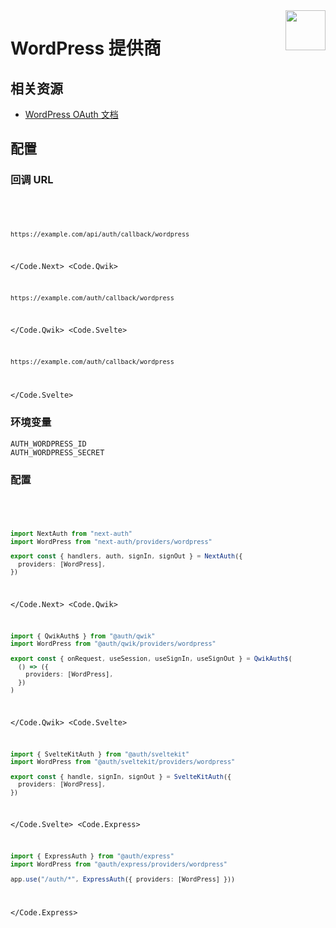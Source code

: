 
<img align="right" src="/img/providers/wordpress.svg" height="64" width="64" />

# WordPress 提供商

## 相关资源

- [WordPress OAuth 文档](https://developer.wordpress.com/docs/oauth2/)

## 配置

### 回调 URL

<Code>
  <Code.Next>

```bash
https://example.com/api/auth/callback/wordpress
```

  </Code.Next>
  <Code.Qwik>

```bash
https://example.com/auth/callback/wordpress
```

  </Code.Qwik>
  <Code.Svelte>

```bash
https://example.com/auth/callback/wordpress
```

  </Code.Svelte>
</Code>

### 环境变量

```
AUTH_WORDPRESS_ID
AUTH_WORDPRESS_SECRET
```

### 配置

<Code>
  <Code.Next>

```ts filename="/auth.ts"
import NextAuth from "next-auth"
import WordPress from "next-auth/providers/wordpress"

export const { handlers, auth, signIn, signOut } = NextAuth({
  providers: [WordPress],
})
```

  </Code.Next>
  <Code.Qwik>
  
```ts filename="/src/routes/plugin@auth.ts"
import { QwikAuth$ } from "@auth/qwik"
import WordPress from "@auth/qwik/providers/wordpress"

export const { onRequest, useSession, useSignIn, useSignOut } = QwikAuth$(
  () => ({
    providers: [WordPress],
  })
)
```

  </Code.Qwik>
  <Code.Svelte>

```ts filename="/src/auth.ts"
import { SvelteKitAuth } from "@auth/sveltekit"
import WordPress from "@auth/sveltekit/providers/wordpress"

export const { handle, signIn, signOut } = SvelteKitAuth({
  providers: [WordPress],
})
```

  </Code.Svelte>
  <Code.Express>

```ts filename="/src/app.ts"
import { ExpressAuth } from "@auth/express"
import WordPress from "@auth/express/providers/wordpress"

app.use("/auth/*", ExpressAuth({ providers: [WordPress] }))
```

  </Code.Express>
</Code>
